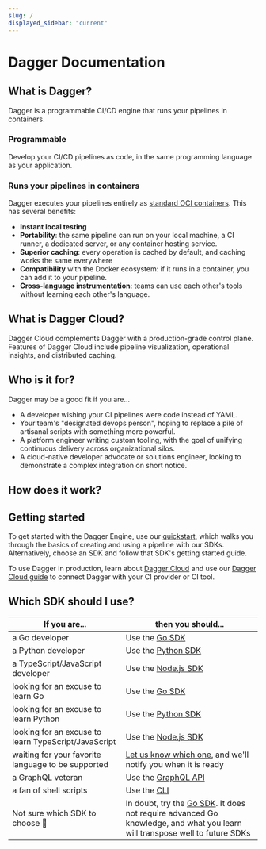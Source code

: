 ```yaml
---
slug: /
displayed_sidebar: "current"
---
```



# Dagger Documentation

## What is Dagger?

Dagger is a programmable CI/CD engine that runs your pipelines in containers.

### Programmable

Develop your CI/CD pipelines as code, in the same programming language as your application.

### Runs your pipelines in containers

Dagger executes your pipelines entirely as [standard OCI containers](https://opencontainers.org/). This has several benefits:

* **Instant local testing**
* **Portability**: the same pipeline can run on your local machine, a CI runner, a dedicated server, or any container hosting service.
* **Superior caching**: every operation is cached by default, and caching works the same everywhere
* **Compatibility** with the Docker ecosystem: if it runs in a container, you can add it to your pipeline.
* **Cross-language instrumentation**: teams can use each other's tools without learning each other's language.

## What is Dagger Cloud?

Dagger Cloud complements Dagger with a production-grade control plane. Features of Dagger Cloud include pipeline visualization, operational insights, and distributed caching.

## Who is it for?

Dagger may be a good fit if you are...

* A developer wishing your CI pipelines were code instead of YAML.
* Your team's "designated devops person", hoping to replace a pile of artisanal scripts with something more powerful.
* A platform engineer writing custom tooling, with the goal of unifying continuous delivery across organizational silos.
* A cloud-native developer advocate or solutions engineer, looking to demonstrate a complex integration on short notice.

## How does it work?

<PartialHowDaggerWorks />

## Getting started

To get started with the Dagger Engine, use our [quickstart](./quickstart/index.mdx), which walks you through the basics of creating and using a pipeline with our SDKs. Alternatively, choose an SDK and follow that SDK's getting started guide.

To use Dagger in production, learn about [Dagger Cloud](https://dagger.io/cloud) and use our [Dagger Cloud guide](./cloud/572923-get-started.mdx) to connect Dagger with your CI provider or CI tool.

## Which SDK should I use?

| If you are... | then you should... |
| -- | -- |
| a Go developer | Use the [Go SDK](sdk/go) |
| a Python developer | Use the [Python SDK](sdk/python) |
| a TypeScript/JavaScript developer | Use the [Node.js SDK](sdk/nodejs) |
| looking for an excuse to learn Go | Use the [Go SDK](sdk/go) |
| looking for an excuse to learn Python | Use the [Python SDK](sdk/python) |
| looking for an excuse to learn TypeScript/JavaScript | Use the [Node.js SDK](sdk/nodejs) |
| waiting for your favorite language to be supported | [Let us know which one](https://airtable.com/shrzABOn1wCk5yBF4), and we'll notify you when it is ready |
| a GraphQL veteran | Use the [GraphQL API](api) |
| a fan of shell scripts | Use the [CLI](cli) |
| Not sure which SDK to choose 🤷 | In doubt, try the [Go SDK](sdk/go). It does not require advanced Go knowledge, and what you learn will transpose well to future SDKs

